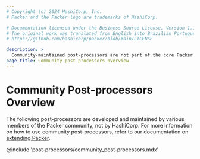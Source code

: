 ```yaml
---
# Copyright (c) 2024 HashiCorp, Inc.
# Packer and the Packer logo are trademarks of HashiCorp.

# Documentation licensed under the Business Source License, Version 1.1.
# The original work was translated from English into Brazilian Portuguese.
# https://github.com/hashicorp/packer/blob/main/LICENSE

description: >
  Community-maintained post-processors are not part of the core Packer binary. You can run community post-processors with Packer post-processors.
page_title: Community post-processors overview
---
```


# Community Post-processors Overview

The following post-processors are developed and maintained by various members of the
Packer community, not by HashiCorp. For more information on how to use community
post-processors, refer to our documentation on [extending Packer](/packer/docs/plugins/creation).

@include 'post-processors/community_post-processors.mdx'
